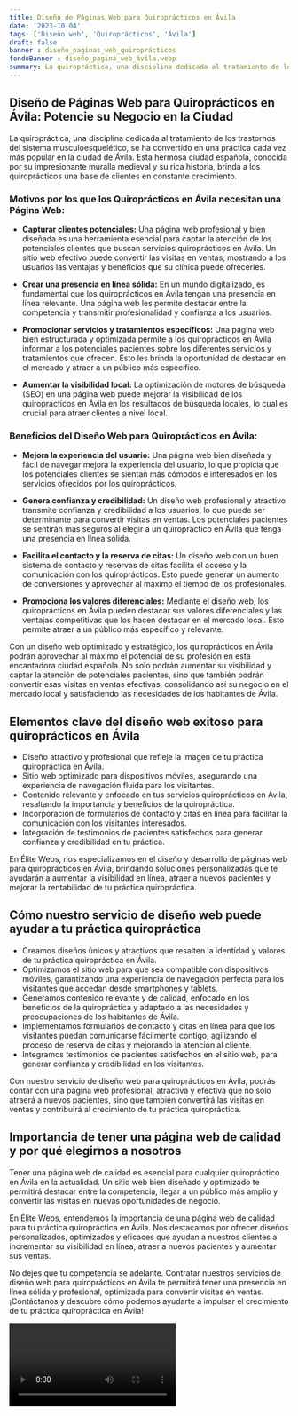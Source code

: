 ```yaml
---
title: Diseño de Páginas Web para Quiroprácticos en Ávila
date: '2023-10-04'
tags: ['Diseño web', 'Quiroprácticos', 'Ávila']
draft: false
banner : diseño_paginas_web_quiroprácticos
fondoBanner : diseño_pagina_web_ávila.webp
summary: La quiropráctica, una disciplina dedicada al tratamiento de los trastornos del sistema musculoesquelético, se ha convertido en una práctica cada vez más popular en la ciudad de Ávila. Esta hermosa ciudad española, conocida por su impresionante muralla medieval y su rica historia, brinda a los quiroprácticos una base de clientes en constante crecimiento. 
---
```


## Diseño de Páginas Web para Quiroprácticos en Ávila: Potencie su Negocio en la Ciudad

La quiropráctica, una disciplina dedicada al tratamiento de los trastornos del sistema musculoesquelético, se ha convertido en una práctica cada vez más popular en la ciudad de Ávila. Esta hermosa ciudad española, conocida por su impresionante muralla medieval y su rica historia, brinda a los quiroprácticos una base de clientes en constante crecimiento. 

### Motivos por los que los Quiroprácticos en Ávila necesitan una Página Web:

- **Capturar clientes potenciales:** Una página web profesional y bien diseñada es una herramienta esencial para captar la atención de los potenciales clientes que buscan servicios quiroprácticos en Ávila. Un sitio web efectivo puede convertir las visitas en ventas, mostrando a los usuarios las ventajas y beneficios que su clínica puede ofrecerles.

- **Crear una presencia en línea sólida:** En un mundo digitalizado, es fundamental que los quiroprácticos en Ávila tengan una presencia en línea relevante. Una página web les permite destacar entre la competencia y transmitir profesionalidad y confianza a los usuarios.

- **Promocionar servicios y tratamientos específicos:** Una página web bien estructurada y optimizada permite a los quiroprácticos en Ávila informar a los potenciales pacientes sobre los diferentes servicios y tratamientos que ofrecen. Esto les brinda la oportunidad de destacar en el mercado y atraer a un público más específico.

- **Aumentar la visibilidad local:** La optimización de motores de búsqueda (SEO) en una página web puede mejorar la visibilidad de los quiroprácticos en Ávila en los resultados de búsqueda locales, lo cual es crucial para atraer clientes a nivel local.

### Beneficios del Diseño Web para Quiroprácticos en Ávila:

- **Mejora la experiencia del usuario:** Una página web bien diseñada y fácil de navegar mejora la experiencia del usuario, lo que propicia que los potenciales clientes se sientan más cómodos e interesados en los servicios ofrecidos por los quiroprácticos.

- **Genera confianza y credibilidad:** Un diseño web profesional y atractivo transmite confianza y credibilidad a los usuarios, lo que puede ser determinante para convertir visitas en ventas. Los potenciales pacientes se sentirán más seguros al elegir a un quiropráctico en Ávila que tenga una presencia en línea sólida.

- **Facilita el contacto y la reserva de citas:** Un diseño web con un buen sistema de contacto y reservas de citas facilita el acceso y la comunicación con los quiroprácticos. Esto puede generar un aumento de conversiones y aprovechar al máximo el tiempo de los profesionales.

- **Promociona los valores diferenciales:** Mediante el diseño web, los quiroprácticos en Ávila pueden destacar sus valores diferenciales y las ventajas competitivas que los hacen destacar en el mercado local. Esto permite atraer a un público más específico y relevante.

Con un diseño web optimizado y estratégico, los quiroprácticos en Ávila podrán aprovechar al máximo el potencial de su profesión en esta encantadora ciudad española. No solo podrán aumentar su visibilidad y captar la atención de potenciales pacientes, sino que también podrán convertir esas visitas en ventas efectivas, consolidando así su negocio en el mercado local y satisfaciendo las necesidades de los habitantes de Ávila.

<GifSeo />

<Cta />

## Elementos clave del diseño web exitoso para quiroprácticos en Ávila

- Diseño atractivo y profesional que refleje la imagen de tu práctica quiropráctica en Ávila.
- Sitio web optimizado para dispositivos móviles, asegurando una experiencia de navegación fluida para los visitantes.
- Contenido relevante y enfocado en tus servicios quiroprácticos en Ávila, resaltando la importancia y beneficios de la quiropráctica.
- Incorporación de formularios de contacto y citas en línea para facilitar la comunicación con los visitantes interesados.
- Integración de testimonios de pacientes satisfechos para generar confianza y credibilidad en tu práctica.

En Élite Webs, nos especializamos en el diseño y desarrollo de páginas web para quiroprácticos en Ávila, brindando soluciones personalizadas que te ayudarán a aumentar la visibilidad en línea, atraer a nuevos pacientes y mejorar la rentabilidad de tu práctica quiropráctica.

## Cómo nuestro servicio de diseño web puede ayudar a tu práctica quiropráctica

- Creamos diseños únicos y atractivos que resalten la identidad y valores de tu práctica quiropráctica en Ávila.
- Optimizamos el sitio web para que sea compatible con dispositivos móviles, garantizando una experiencia de navegación perfecta para los visitantes que accedan desde smartphones y tablets.
- Generamos contenido relevante y de calidad, enfocado en los beneficios de la quiropráctica y adaptado a las necesidades y preocupaciones de los habitantes de Ávila.
- Implementamos formularios de contacto y citas en línea para que los visitantes puedan comunicarse fácilmente contigo, agilizando el proceso de reserva de citas y mejorando la atención al cliente.
- Integramos testimonios de pacientes satisfechos en el sitio web, para generar confianza y credibilidad en los visitantes.

Con nuestro servicio de diseño web para quiroprácticos en Ávila, podrás contar con una página web profesional, atractiva y efectiva que no solo atraerá a nuevos pacientes, sino que también convertirá las visitas en ventas y contribuirá al crecimiento de tu práctica quiropráctica.

## Importancia de tener una página web de calidad y por qué elegirnos a nosotros

Tener una página web de calidad es esencial para cualquier quiropráctico en Ávila en la actualidad. Un sitio web bien diseñado y optimizado te permitirá destacar entre la competencia, llegar a un público más amplio y convertir las visitas en nuevas oportunidades de negocio.

En Élite Webs, entendemos la importancia de una página web de calidad para tu práctica quiropráctica en Ávila. Nos destacamos por ofrecer diseños personalizados, optimizados y eficaces que ayudan a nuestros clientes a incrementar su visibilidad en línea, atraer a nuevos pacientes y aumentar sus ventas.

No dejes que tu competencia se adelante. Contratar nuestros servicios de diseño web para quiroprácticos en Ávila te permitirá tener una presencia en línea sólida y profesional, optimizada para convertir visitas en ventas. ¡Contáctanos y descubre cómo podemos ayudarte a impulsar el crecimiento de tu práctica quiropráctica en Ávila!

<Video />

<CtaBot job='Quiroprácticos' city='Ávila'/>

<Gmaps query='Ávila+españa+maps' />